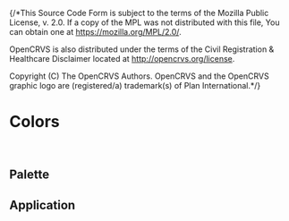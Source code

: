 {/*This Source Code Form is subject to the terms of the Mozilla Public
License, v. 2.0. If a copy of the MPL was not distributed with this
file, You can obtain one at https://mozilla.org/MPL/2.0/.

OpenCRVS is also distributed under the terms of the Civil Registration
& Healthcare Disclaimer located at http://opencrvs.org/license.

Copyright (C) The OpenCRVS Authors. OpenCRVS and the OpenCRVS
graphic logo are (registered/a) trademark(s) of Plan International.*/}


<Meta title="Styles/Colors" />

# Colors

<br />

## Palette

<ColorPalette>
  <ColorItem
    title="colors.primary"
    subtitle="Primary"
    colors={{
      primaryLighter: colors.primaryLighter,
      primaryLight: colors.primaryLight,
      primary: colors.primary,
      primaryDark: colors.primaryDark,
      primaryDarker: colors.primaryDarker
    }}
  />
  <ColorItem
    title="colors.purple"
    subtitle="Purple"
    colors={{
      purpleLighter: colors.purpleLighter,
      purpleLight: colors.purpleLight,
      purple: colors.purple,
      purpleDark: colors.purpleDark,
      purpleDarker: colors.purpleDarker
    }}
  />
  <ColorItem
    title="colors.orange"
    subtitle="Orange"
    colors={{
      orangeLighter: colors.orangeLighter,
      orangeLight: colors.orangeLight,
      orange: colors.orange,
      orangeDark: colors.orangeDark,
      orangeDarker: colors.orangeDarker
    }}
  />
  <ColorItem
    title="colors.red"
    subtitle="Red"
    colors={{
      redLighter: colors.redLighter,
      redLight: colors.redLight,
      red: colors.red,
      redDark: colors.redDark,
      redDarker: colors.redDarker
    }}
  />
  <ColorItem
    title="colors.green"
    subtitle="Green"
    colors={{
      greenLighter: colors.greenLighter,
      greenLight: colors.greenLight,
      green: colors.green,
      greenDark: colors.greenDark,
      greenDarker: colors.greenDarker
    }}
  />
  <ColorItem
    title="colors.blue"
    subtitle="Blue"
    colors={{
      blueLighter: colors.blueLighter,
      blueLight: colors.blueLight,
      blue: colors.blue,
      blueDark: colors.blueDark,
      blueDarker: colors.blueDarker
    }}
  />
  <ColorItem
    title="colors.teal"
    subtitle="Teal"
    colors={{
      tealLighter: colors.tealLighter,
      tealLight: colors.tealLight,
      teal: colors.teal,
      tealDark: colors.tealDark,
      tealDarker: colors.tealDarker
    }}
  />
  <ColorItem
    title="colors.yellow"
    subtitle="Yellow"
    colors={{
      yellowLighter: colors.yellowLighter,
      yellowLight: colors.yellowLight,
      yellow: colors.yellow,
      yellowDark: colors.yellowDark,
      yellowDarker: colors.yellowDarker
    }}
  />
  <ColorItem
    title="colors.grey"
    subtitle="Monochrome"
    colors={{
      white: colors.white,
      grey100: colors.grey100,
      grey200: colors.grey200,
      grey300: colors.grey300,
      grey400: colors.grey400,
      grey500: colors.grey500,
      grey600: colors.grey600
    }}
  />
  <ColorItem
    title="colors.opacity"
    subtitle="Translucent"
    colors={{
      opacity24: colors.opacity24,
      opacity54: colors.opacity54
    }}
  />
</ColorPalette>

## Application

<ColorPalette>
  <ColorItem
    title="colors.positive"
    subtitle="Status Green"
    colors={{
      positive: colors.positive,
      positiveDark: colors.positiveDark,
      positiveDarker: colors.positiveDarker
    }}
  />
  <ColorItem
    title="colors.neutral"
    subtitle="Status Orange"
    colors={{
      neutral: colors.neutral,
      neutralDark: colors.neutralDark,
      neutralDarker: colors.neutralDarker
    }}
  />
  <ColorItem
    title="colors.negative"
    subtitle="Status Red"
    colors={{
      negative: colors.negative,
      negativeDark: colors.negativeDark,
      negativeDarker: colors.negativeDarker
    }}
  />
  <ColorItem
    title="colors.background"
    subtitle="Background"
    colors={{
      background: colors.background
    }}
  />
</ColorPalette>
